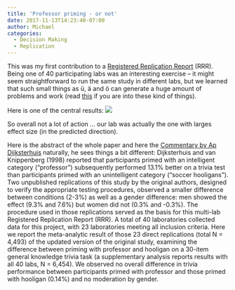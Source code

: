```yaml
---
title: 'Professor priming - or not'
date: 2017-11-13T14:23:40-07:00
author: Michael
categories:
  - Decision Making
  - Replication
---
```


This was my first contribution to a <a href="https://www.psychologicalscience.org/publications/replication-dijksterhuis-van-knippenberg">Registered Replication Report</a> (RRR). Being one of 40 participating labs was an interesting exercise – it might seem straightforward to run the same study in different labs, but we learned that such small things as ü, ä and ö can generate a huge amount of problems and work (read <a href="https://en.wikipedia.org/wiki/UTF-8">this</a> if you are into these kind of things).

Here is one of the central results: ![](_images/RRR.png) 

So overall not a lot of action … our lab was actually the one with larges effect size (in the predicted direction).

Here is the abstract of the whole paper and here the <a href="https://www.psychologicalscience.org/redesign/wp-content/uploads/2017/11/Dijksterhuis_RRRcommentary_ACPT.pdf">Commentary by Ap Dijksterhuis</a> naturally, he sees things a bit different: Dijksterhuis and van Knippenberg (1998) reported that participants primed with an intelligent category (“professor”) subsequently performed 13.1% better on a trivia test than participants primed with an unintelligent category (“soccer hooligans”). Two unpublished replications of this study by the original authors, designed to verify the appropriate testing procedures, observed a smaller difference between conditions (2-3%) as well as a gender difference: men showed the effect (9.3% and 7.6%) but women did not (0.3% and -0.3%). The procedure used in those replications served as the basis for this multi-lab Registered Replication Report (RRR). A total of 40 laboratories collected data for this project, with 23 laboratories meeting all inclusion criteria. Here we report the meta-analytic result of those 23 direct replications (total N = 4,493) of the updated version of the original study, examining the difference between priming with professor and hooligan on a 30-item general knowledge trivia task (a supplementary analysis reports results with all 40 labs, N = 6,454). We observed no overall difference in trivia performance between participants primed with professor and those primed with hooligan (0.14%) and no moderation by gender.
